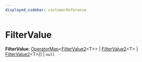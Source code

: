 ```yaml
---
displayed_sidebar: customerReference
---
```



# FilterValue

 **FilterValue**: [OperatorMap](customer.OperatorMap.mdx)&#60;[FilterValue2](customer.FilterValue2.mdx)&#60;T&#62;&#62; \| [FilterValue2](customer.FilterValue2.mdx)&#60;T&#62; \| [FilterValue2](customer.FilterValue2.mdx)&#60;T&#62;[] \| `null`
